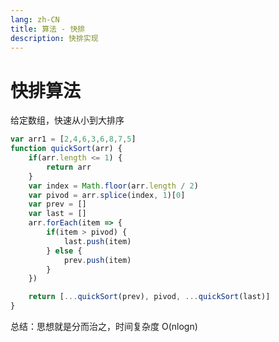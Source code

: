 ```yaml
---
lang: zh-CN
title: 算法 - 快排
description: 快排实现
---
```


# 快排算法

给定数组，快速从小到大排序

```js
var arr1 = [2,4,6,3,6,8,7,5]
function quickSort(arr) {
	if(arr.length <= 1) {
		return arr
	}
	var index = Math.floor(arr.length / 2)
	var pivod = arr.splice(index, 1)[0]
	var prev = []
	var last = []
	arr.forEach(item => {
		if(item > pivod) {
			last.push(item)
		} else {
			prev.push(item)
        }
    })

	return [...quickSort(prev), pivod, ...quickSort(last)]
}
```

总结：思想就是分而治之，时间复杂度 O(nlogn)